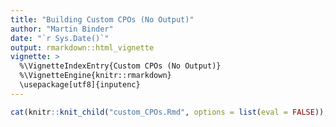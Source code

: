 ```yaml
---
title: "Building Custom CPOs (No Output)"
author: "Martin Binder"
date: "`r Sys.Date()`"
output: rmarkdown::html_vignette
vignette: >
  %\VignetteIndexEntry{Custom CPOs (No Output)}
  %\VignetteEngine{knitr::rmarkdown}
  \usepackage[utf8]{inputenc}
---
```



```r
cat(knitr::knit_child("custom_CPOs.Rmd", options = list(eval = FALSE)), sep = "\n")
```
